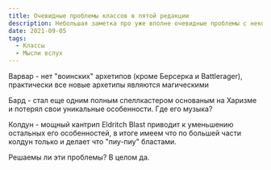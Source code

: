 ```yaml
---
title: Очевидные проблемы классов в пятой редакции
description: Небольшая заметка про уже вполне очевидные проблемы с некоторыми классами в пятой редакции
date: 2021-09-05
tags: 
  - Классы
  - Мысли вслух
---
```


Варвар - нет "воинских" архетипов (кроме Берсерка и Battlerager), практически все новые архетипы являются магическими

Бард - стал еще одним полным спеллкастером основаным на Харизме и потерял свои уникальные особенности. Где его музыка?

Колдун - мощный кантрип Eldritch Blast приводит к уменьшению остальных его особенностей, в итоге имеем что по большей части колдун только и делает что "пиу-пиу" бластами.

Решаемы ли эти проблемы? В целом да.
